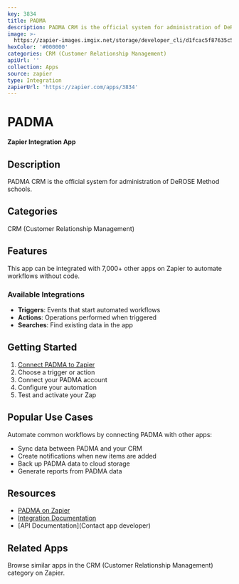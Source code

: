 ```yaml
---
key: 3834
title: PADMA
description: PADMA CRM is the official system for administration of DeROSE Method schools.
image: >-
  https://zapier-images.imgix.net/storage/developer_cli/d1fcac5f87635c53eca3358490793d23.png?auto=format%2Ccompress&ixlib=python-3.0.0&q=50
hexColor: '#000000'
categories: CRM (Customer Relationship Management)
apiUrl: ''
collection: Apps
source: zapier
type: Integration
zapierUrl: 'https://zapier.com/apps/3834'
---
```

# PADMA

**Zapier Integration App**

## Description

PADMA CRM is the official system for administration of DeROSE Method schools.

## Categories

CRM (Customer Relationship Management)

## Features

This app can be integrated with 7,000+ other apps on Zapier to automate workflows without code.

### Available Integrations

- **Triggers**: Events that start automated workflows
- **Actions**: Operations performed when triggered
- **Searches**: Find existing data in the app

## Getting Started

1. [Connect PADMA to Zapier](https://zapier.com/apps/3834)
2. Choose a trigger or action
3. Connect your PADMA account
4. Configure your automation
5. Test and activate your Zap

## Popular Use Cases

Automate common workflows by connecting PADMA with other apps:

- Sync data between PADMA and your CRM
- Create notifications when new items are added
- Back up PADMA data to cloud storage
- Generate reports from PADMA data

## Resources

- [PADMA on Zapier](https://zapier.com/apps/3834)
- [Integration Documentation](https://zapier.com/apps/3834/integrations)
- [API Documentation](Contact app developer)

## Related Apps

Browse similar apps in the CRM (Customer Relationship Management) category on Zapier.
